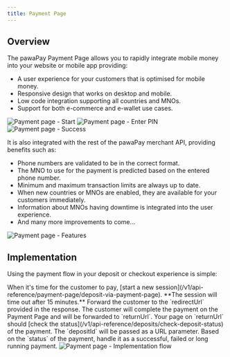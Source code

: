 ```yaml
---
title: Payment Page
---
```

    
## Overview

The pawaPay Payment Page allows you to rapidly integrate mobile money into your website or mobile app providing:
* A user experience for your customers that is optimised for mobile money.
* Responsive design that works on desktop and mobile.
* Low code integration supporting all countries and MNOs.
* Support for both e-commerce and e-wallet use cases.

<Steps>
    <Step title="Enter details">
        <Frame>
            <img class="screenshot" src="/images/payment_page_enter_details.png" alt="Payment page - Start" />
        </Frame>
    </Step>
    <Step title="Authorise the payment">
        <Frame>
            <img class="screenshot" src="/images/payment_page_auth.png" alt="Payment page - Enter PIN" />
        </Frame>
    </Step>
    <Step title="All done">
        <Frame>
            <img class="screenshot" src="/images/payment_page_done.png" alt="Payment page - Success" />
        </Frame>
    </Step>
</Steps>

It is also integrated with the rest of the pawaPay merchant API, providing benefits such as:
* Phone numbers are validated to be in the correct format.
* The MNO to use for the payment is predicted based on the entered phone number.
* Minimum and maximum transaction limits are always up to date.
* When new countries or MNOs are enabled, they are available for your customers immediately.
* Information about MNOs having downtime is integrated into the user experience.
* And many more improvements to come...

<Frame>
    <img class="screenshot" src="/images/payment_page_features.png" alt="Payment page - Features" />
</Frame>

## Implementation

Using the payment flow in your deposit or checkout experience is simple:

<Steps>
    <Step title="Start the session">
        When it's time for the customer to pay, [start a new session](/v1/api-reference/payment-page/deposit-via-payment-page). **The session will time out after 15 minutes.**
    </Step>
    <Step title="Forward the customer">
        Forward the customer to the `redirectUrl` provided in the response. 
    </Step>
    <Step title="Wait for them to return">
        The customer will complete the payment on the Payment Page and will be forwarded to `returnUrl`.
    </Step>
    <Step title="Verify the payment status">
        Your page on `returnUrl` should [check the status](/v1/api-reference/deposits/check-deposit-status) of the payment. The `depositId` will be passed as a URL parameter.
    </Step>
    <Step title="Handle accordingly">
        Based on the `status` of the payment, handle it as a successful, failed or long running payment.
        <Frame>
            <img class="screenshot" src="/images/payment_page_flow.png" alt="Payment page - Implementation flow" />
        </Frame>
    </Step>
</Steps>